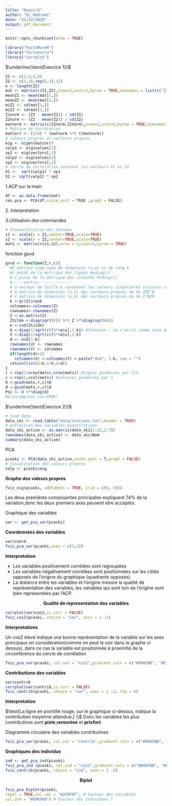 ```yaml
---
title: "Devoir3"
author: "EL_Hadrami"
date: "23/12/2020"
output: pdf_document
---
```


```r
knitr::opts_chunk$set(echo = TRUE)
```

```r
library("FactoMineR")
library("factoextra")
library("corrplot")
```


$\underline{\text{Exercice 1}}$

```r
Z1 <- c(1:3,4,9)
Z2 <- c(5,10,rep(8,2),12)
n <- length(Z2)
mat <- matrix(c(Z1,Z2),nrow=2,ncol=5,byrow = TRUE,dimnames = list(c("Z1","Z2")))
meanZ1 <- mean(mat[1,])
meanZ2 <- mean(mat[2,])
miZ1 <- sd(mat[1,])
miZ2 <- sd(mat[2,])
Z1norm <- (Z1 - mean(Z1)) / sd(Z1)
Z2norm <- (Z2 - mean(Z2)) / sd(Z2)
matnorm <- matrix(c(Z1norm,Z2norm),nrow=2,ncol=5,byrow = TRUE,dimnames = list(c("Z1","Z2")))
# Matrice de correlation
matcorr <- (1/4) * (matnorm %*% t(matnorm))
# valeurs propres et vecteurs propres
eig <- eigen(matcorr)
valp1 <- eig$values[1]
vp1 <- eig$vectors[,1]
valp2 <- eig$values[2]
vp2 <- eig$vectors[,2]
# Cercle de correlation contenat les vecteurs X1 et X2
X1 <-  sqrt(valp1) * vp1
X2 <- sqrt(valp2) * vp2
```

$\text{1.ACP sur la main}$

```r
df <- as.data.frame(mat)
res.pca <- PCA(df,scale.unit = TRUE ,graph = FALSE)
```

$\text{2. Interpretation}$

$\text{3.Utilisation des commandes}$

```r
# Standardisation des données
s1 <- scale(x = Z1,center=TRUE,scale=TRUE)
s2 <- scale(x = Z2,center=TRUE,scale=TRUE)
mats <- matrix(c(s1,s2),nrow = 2,ncol=5,byrow = TRUE)
```

$\text{fonction gsvd}$

```r
gsvd <- function(Z,r,c){
  #Z matrice numerique de dimension (n,p) et de rang k
  #r poids de la metrique des lignes N=diag(r)
  # c poids de la metrique des colonnes M=diag(c)
  #-----sortie---------------
  # d vecteur de taille k contenant les valeurs singulieres (racines carres des valeurs propres)
  # U matrice de dimension (n,k) des vecteurs propres de de ZMZ'N
  # V matrice de dimension (p,k) des vecteurs propres de de Z'NZM
  k <-qr(Z)$rank
  colnames<-colnames(Z)
  rownames<-rownames(Z)
  Z <-as.matrix(Z)
  Ztilde <-diag(sqrt(r)) %*% Z %*%diag(sqrt(c))
  e <-svd(Ztilde)
  U <-diag(1/sqrt(r))%*%e$u[,1:k]# Attention : ne s'ecrit comme cela que parceque N et M sont diagonales!
  V <-diag(1/sqrt(c))%*%e$v[,1:k]
  d <- e$d[1:k]                                              
  rownames(U) <- rownames
  rownames(V) <- colnames
  if(length(d)>1)
    colnames(U) <-colnames(V) <-paste("dim", 1:k, sep = "")
  return(list(U=U,V=V,d=d))
}
r <-rep(1/nrow(mats),nrow(mats)) #lignes ponderees par 1/n
c <-rep(1,ncol(mats)) #colonnes ponderees par 1
U <-gsvd(mats,r,c)$U
d <-gsvd(mats,r,c)$d
Psi <- U %*%diag(d)
#princomp(mat,cor=TRUE)
```

$\underline{\text{Exercice 2}}$

```r
# load data
data_ski <- read.table("data/stations.txt",header = TRUE)
# extraction des variables quantitatives 
data_ski_active <- as.matrix(data_ski[1:32,2:7])
rownames(data_ski_active) <- data_ski$Nom
summary(data_ski_active)
```

$\text{PCA}$

```r
pcaski <- PCA(data_ski_active,scale.unit = T,graph = FALSE)
# Visualisation des valeurs propres
valp <- pcaski$eig
```

$\textbf{Graphe des valeurs propres}$

```r
fviz_eig(pcaski, addlabels = TRUE, ylim = c(0, 50))
```

Les deux premières composantes principales expliquent 74% de la variation,donc les deux premiers axes peuvent etre acceptés.

$\text{Graphique des variables}$

```r
var <- get_pca_var(pcaski)
```

$\textbf{Coordonnées des variables}$

```r
var$coord
fviz_pca_var(pcaski,axes = c(1,2))
```

$\textbf{Interpretation}$

- Les variables positivement corrélées sont regroupées
- Les variables négativement corrélées sont positionnées sur les côtés opposés de l’origine du graphique
(quadrants opposés).
- La distance entre les variables et l’origine mesure la qualité de représentation des variables, les variables
qui sont loin de l’origine sont bien représentées par l’ACP.

$$\textbf{Qualité de representation des variables}$$

```r
corrplot(var$cos2,is.corr = FALSE)
fviz_cos2(pcaski, choice = "var", axes = 1 :2)
```

$\textbf{Interpretations}$

Un cos2 élevé indique une bonne représentation de la variable sur les axes principaux en considération(comme
on peut le voir dans le graphe ci dessus),
dans ce cas la variable est positionnée à proximité de la circonférence
du cercle de corrélation

```r
fviz_pca_var(pcaski, col.var = "cos2",gradient.cols = c("#00AFBB", "#E7B800", "#FC4E07"),repel = TRUE)
```
$\textbf{Contributions des variables}$

```r
var$contrib
corrplot(var$contrib,is.corr = FALSE)
fviz_contrib(pcaski, choice = "var", axes = 1 :2, top = 6)
```
$\textbf{Interpretation}$

$\text{La ligne en pointillé rouge, sur le graphique ci-dessus, indique la contribution
moyenne attendue.} \\$
$\text{Donc les variables les plus contributives sont}$ $\textbf{piste}$,$\textbf{remontee}$ et $\textbf{prixfort}$

$\text{Diagramme circulaire des variables contributives}$

```r
fviz_pca_var(pcaski, col.var = "contrib",gradient.cols = c("#00AFBB", "#E7B800", "#FC4E07"),alha.var="contrib" )
```

$\textbf{Graphiques des individus}$

```r
ind <- get_pca_ind(pcaski)
fviz_pca_ind (pcaski, col.ind = "cos2",gradient.cols = c("#00AFBB", "#E7B800", "#FC4E07"),repel = TRUE) 
fviz_contrib(pcaski, choice = "ind", axes = 1 :2)
```


$$\textbf{Biplot}$$
```r
fviz_pca_biplot(pcaski,
repel = TRUE,col.var = "#2E9FDF", # Couleur des variables
col.ind = "#696969") # Couleur des individues )
```

